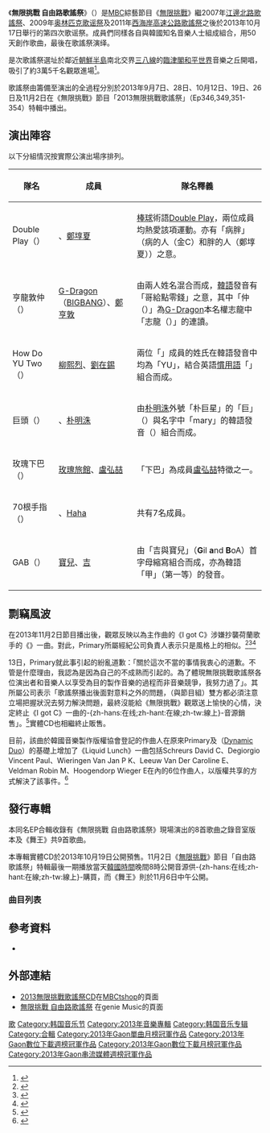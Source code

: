 {{Infobox_music_festival
| name = 無限挑戰 自由路歌谣祭<br />{{lang|ko|무한도전 자유로 가요제}}
| image =
| location = {{KOR}}[[京畿道|京畿道]][[坡州市|坡州市]][[臨津閣#臨津閣和平世界|臨津閣和平世界]]<ref name="Imjingak">{{cite web| url=http://peace.ggtour.or.kr/archives/17681| title=무한도전-자유로 가요제 안내| publisher=臨津閣和平世界| date=2013-10-17| accessdate=2013-11-09| author=臨津閣和平世界| language=ko| deadurl=yes| archiveurl=https://web.archive.org/web/20131109110624/http://peace.ggtour.or.kr/archives/17681| archivedate=2013-11-09}}</ref>
| years_active = 2013年
| dates = 2013年10月17日 19:30（[[韓國標準時|KST]]）
| genre = [[韓國流行音樂|K-pop]]、[[搖滾樂|Rock]]、[[嘻哈|Hip-Hop]]、[[節奏藍調|R&B]]、<br />[[靈魂樂|Soul]]、[[饒舌|Rap]]、[[舞曲|Dance]]、[[謠曲|Ballad]]
| host = [[文化廣播_(韓國)|MBC]]《[[無限挑戰|無限挑戰]]》節目組
| website = http://imbc.com/broad/tv/ent/challenge 《無限挑戰》
}}
《'''無限挑戰 自由路歌謠祭'''》（{{kor|k='''무한도전 자유로 가요제'''|hanja='''無限挑戰 自由路 歌謠祭'''}}）是[[文化廣播_(韓國)|MBC]]綜藝節目《[[無限挑戰|無限挑戰]]》繼2007年[[江邊北路歌謠祭|江邊北路歌謠祭]]、2009年[[奥林匹克歌谣祭|奥林匹克歌谣祭]]及2011年[[無限挑戰_西海岸高速公路歌謠祭|西海岸高速公路歌謠祭]]之後於2013年10月17日舉行的第四次歌谣祭。成員們同樣各自與韓國知名音樂人士組成組合，用50天創作歌曲，最後在歌謠祭演绎。

是次歌謠祭選址於鄰近[[朝鮮半島|朝鮮半島]]南北交界[[三八線|三八線]]的[[臨津閣#臨津閣和平世界|臨津閣和平世界]]音樂之丘開唱{{r|Imjingak}}，吸引了約3萬5千名觀眾進場<ref name="concert">{{cite web | url=http://tw.twent.chinayes.com/Content/20131018/khavuc6twrh0o.shtml | title=《無限挑戰歌謠祭》火熱現場照 26日正式播出 | publisher=Yes娛樂 | date=2013-10-18 | accessdate=2013-10-18 | author=Yes娛樂新聞中心 編輯組 | language=zh-hant | deadurl=yes | archiveurl=https://web.archive.org/web/20131019154829/http://tw.twent.chinayes.com/Content/20131018/khavuc6twrh0o.shtml | archivedate=2013-10-19 }}</ref>。

歌謠祭由籌備至演出的全過程分別於2013年9月7日、28日、10月12日、19日、26日及11月2日在《無限挑戰》節目「2013無限挑戰歌謠祭」（Ep346,349,351-354）特輯中播出{{r|concert}}。

==演出陣容==
以下分組情況按實際公演出場序排列。

{| class="wikitable"
! 隊名
! 成員
! 隊名釋義
|-
! Double Play（{{kor|k=병살|hanja=倂殺|link=no}}）
| {{link-ko|金C|김C}}、[[鄭埻夏|鄭埻夏]]
| [[棒球|棒球]]術語[[雙殺_(棒球)|Double Play]]，兩位成員均熱愛該項運動。亦有「病胖」（病的人（金C）和胖的人（鄭埻夏））之意。
|-
! 亨龍敦仲（{{lang|ko|형용돈죵}}）
| [[G-Dragon|G-Dragon]]（[[BIGBANG|BIGBANG]]）、[[鄭亨敦|鄭亨敦]]
| 由兩人姓名混合而成，[[韓語|韓語]]發音有「哥給點零錢」之意，其中「仲（{{lang|ko|죵}}）」為[[G-Dragon|G-Dragon]]本名權志龍中「志龍（{{lang|ko|지용}}）」的連讀。
|-
! How Do YU Two（{{lang|ko|하우두유둘}}）
| [[柳熙烈|柳熙烈]]、[[劉在錫|劉在錫]]
| 兩位「{{lang|en|two}}」成員的姓氏在韓語發音中均為「YU」，結合英語[[慣用語|慣用語]]「{{lang|en|How do you do}}」組合而成。
|-
! 巨頭（{{lang|ko|거머리}}）
| {{link-ko|Primary|프라이머리 (음악가)}}、[[朴明洙|朴明洙]]
| 由[[朴明洙|朴明洙]]外號「朴巨星」的「巨」（{{lang|ko|거}}）與{{link-ko|Primary|프라이머리 (음악가)}}名字中「mary」的韓語發音（{{lang|ko|머리}}）組合而成。
|-
! 玫瑰下巴（{{lang|ko|장미 하관}}）
| [[玫瑰旅館|玫瑰旅館]]、[[盧弘喆|盧弘喆]]
| 「下巴」為成員[[盧弘喆|盧弘喆]]特徵之一。
|-
! 70根手指（{{lang|ko|세븐티 핑거즈}}）
| {{link-ko|張基河與臉孔們|장기하와 얼굴들}}、[[Haha|Haha]]
| 共有7名成員。
|-
! GAB（{{kor|k=갑|hanja=甲|link=no}}）
| [[寶兒|寶兒]]、[[吉成俊|吉]]
| 由「吉與寶兒」（'''G'''il '''a'''nd '''B'''oA）首字母縮寫組合而成，亦為韓語「甲」（第一等）的發音。
|}

==剽竊風波==
在2013年11月2日節目播出後，觀眾反映以{{link-ko|Primary|프라이머리 (음악가)}}為主作曲的《I got C》涉嫌抄襲荷蘭歌手{{link-en|Caro Emerald|Caro Emerald}}的《{{link-en|Liquid Lunch|Liquid Lunch (Caro Emerald song)}}》一曲。對此，Primary所屬經紀公司負責人表示只是風格上的相似。<ref>{{cite web | url=http://mwave.interest.me/enewsworld/tw/article/49742 | title=【影片】《無限挑戰》神曲Primary《I Got C》疑似抄襲 | publisher=CJ E&M enewsWorld | date=2013-11-04 | accessdate=2013-11-05 | author=權花蘭 | language=zh-tw | archive-date=2016-03-04 | archive-url=https://web.archive.org/web/20160304094559/http://mwave.interest.me/enewsworld/tw/article/49742 | dead-url=no }}</ref><ref>{{cite web | url=http://sports.chosun.com/news/news.htm?id=201311050100031170001720&ServiceDate=20131104 | title=무도가요제 음원, 온라인 차트 점령 '1위 거머리 I Got C' | publisher=體育朝鮮（{{lang|ko|스포츠조선}}） | date=2013-11-04 | accessdate=2013-11-13 | author=體育朝鮮.com（{{lang|ko|스포츠조선닷컴}}） | language=ko | archive-date=2015-07-21 | archive-url=https://web.archive.org/web/20150721204549/http://sports.chosun.com/news/news.htm?id=201311050100031170001720&ServiceDate=20131104 | dead-url=no }}</ref><ref>{{Cite web |url=https://www.youtube.com/watch?v=p7V1Xec42hA |title=거머리 - I Got C vs Caro Emerald - Liquid lunch |access-date=2015-07-21 |archive-date=2016-03-21 |archive-url=https://web.archive.org/web/20160321211836/https://www.youtube.com/watch?v=p7V1Xec42hA |dead-url=no }}</ref>

13日，Primary就此事引起的紛亂道歉：「關於這次不當的事情我衷心的道歉。不管是什麼理由，我認為是因為自己的不成熟而引起的。為了體現無限挑戰歌謠祭各位演出者和音樂人以享受為目的製作音樂的過程而非音樂競爭，我努力過了」。其所屬公司表示「歌謠祭播出後面對意料之外的問題，（與節目組）雙方都必須注意立場把握狀況去努力解決問題，最終沒能給《無限挑戰》觀眾送上愉快的心情，決定終止《I got C》一曲的-{zh-hans:在线;zh-hant:在線;zh-tw:線上}-音源銷售」。<ref>{{cite web | url=http://sports.chosun.com/news/news.htm?id=201311140100132900007903&ServiceDate=20131113 | title=프라이머리 사과문, "아가씨 음원 판매 중단 뜻 존중, 어떤 비난도 달게 받겠다" | publisher=體育朝鮮（{{lang|ko|스포츠조선}}） | date=2013-11-13 | accessdate=2013-11-13 | author=體育朝鮮.com（{{lang|ko|스포츠조선닷컴}}） | language=ko | archive-date=2016-03-05 | archive-url=https://web.archive.org/web/20160305075451/http://sports.chosun.com/news/news.htm?id=201311140100132900007903&ServiceDate=20131113 | dead-url=no }}</ref>實體CD也相繼終止販售。

目前，該曲於韓國音樂製作版權協會登記的作曲人在原來Primary及{{link-ko|Gaeko|개코}}（[[Dynamic_Duo|Dynamic Duo]]）的基礎上增加了《Liquid Lunch》一曲包括Schreurs David C、Degiorgio Vincent Paul、Wieringen Van Jan P K、Leeuw Van Der Caroline E、Veldman Robin M、Hoogendorp Wieger E在內的6位作曲人，以版權共享的方式解決了該事件。<ref name="IgotC_composer">{{cite web | url=http://star.mt.co.kr/stview.php?no=2014072000110082928 | title=프라이머리, '아이갓씨' 표절논란 원작자와 공동저작권 합의① | publisher=STARNEWS（{{lang|ko|스타뉴스}}） | date=2014-07-20 | accessdate=2014-07-27 | author=윤성열 | language=ko | archive-date=2016-03-04 | archive-url=https://web.archive.org/web/20160304105115/http://star.mt.co.kr/stview.php?no=2014072000110082928 | dead-url=no }}</ref>

==發行專輯==
{{Infobox Album 
| Name        = 無限挑戰 自由路歌謠祭
| Type        = 專輯
| Longtype    = 
| Artist      = [[無限挑戰|無限挑戰]]
| Cover       = 
| Cover size  = 
| Caption     = 
| Released    = 2013年11月2日<small>（《舞王》另於6日公開）</small>
| Recorded    = 2013年10月
| Genre       = [[韓國流行音樂|K-pop]]、[[搖滾樂|Rock]]、[[嘻哈|Hip-Hop]]、[[節奏藍調|R&B]]、[[靈魂樂|Soul]]、[[饒舌|Rap]]、[[舞曲|Dance]]、[[謠曲|Ballad]]
| Length      = 38:40
| Language    = [[韓語|韓語]]
| Label       = [[韓國通信|KT Music]]
| Producer    = [[G-Dragon|G-Dragon]]（[[BIGBANG|BIGBANG]]）、[[寶兒|寶兒]]、[[柳熙烈|柳熙烈]]、{{link-ko|金C|김C}}、{{link-ko|Primary|프라이머리 (음악가)}}、{{link-ko|張基河與臉孔們|장기하와 얼굴들}}、[[玫瑰旅館|玫瑰旅館]]
| Reviews     = 
| Compiled by = 
| Chronology  = 
| Last album  = [[無限挑戰_西海岸高速公路歌謠祭|西海岸高速公路歌謠祭]]<br>(2011年)
| This album  = 自由路歌謠祭<br>(2013年)
| Next album  = [[無限挑戰_嶺東高速公路歌謠祭|嶺東高速公路歌謠祭]]<br>(2015年)
| Misc        =
}}

本同名EP合輯收錄有《無限挑戰 自由路歌謠祭》現場演出的8首歌曲之錄音室版本及《舞王》共9首歌曲。

本專輯實體CD於2013年10月19日公開預售。11月2日《[[無限挑戰|無限挑戰]]》節目「自由路歌謠祭」特輯最後一期播放當天[[韓國標準時|韓國時間]]晚間8時公開音源供-{zh-hans:在线;zh-hant:在線;zh-tw:線上}-購買，而《舞王》則於11月6日中午公開。

===曲目列表===
{{tracklist
| collapsed        = 
| headline         = 
| total_length     = 38:40

| extra_column     = 演唱者
| title1           = 將要消失的一切
| note1            = {{lang|ko|사라질 것들 (feat. 이소라, Beenzino)}}
| lyrics1          = 金C
| music1           = 金C
| arranger1        = 金C、{{link-ko|고범준|고범준}}
| extra1           = Double Play（{{link-ko|金C|김C}}、[[鄭埻夏|鄭埻夏]]）<small>（feat. [[李素羅|李素羅]]、{{link-ko|Beenzino|빈지노}}）</small>
| length1          = 4:06

| title2           = 試試看吧
| note2            = {{lang|ko|해볼라고}}
| lyrics2          = G-Dragon、鄭亨敦
| music2           = G-Dragon、[[TEDDY|TEDDY]]、Choice37
| arranger2        = TEDDY、Choice37
| extra2           = 亨龍敦仲（[[G-Dragon|G-Dragon]]（[[BIGBANG|BIGBANG]]）、[[鄭亨敦|鄭亨敦]]）
| length2          = 3:36

| title3           = Please don't go my girl
| note3            = {{lang|ko|Please don't go my girl (feat. 김조한)}}
| lyrics3          = 柳熙烈、劉在錫
| music3           = 柳熙烈
| arranger3        = 柳熙烈、{{lang|ko|송성경}}
| extra3           = How Do YU Two（[[柳熙烈|柳熙烈]]、[[劉在錫|劉在錫]]）<small>（feat. {{link-ko|金朝翰|김조한}}）</small>
| length3          = 4:28

| title4           = I got C
| note4            = {{lang|ko|I got C (feat. 개코 of 다이나믹 듀오)}}
| lyrics4          = Gaeko（Dynamic Duo）
| music4           = Primary、Gaeko（Dynamic Duo）、Schreurs David C、Degiorgio Vincent Paul、Wieringen Van Jan P K、Leeuw Van Der Caroline E、Veldman Robin M、Hoogendorp Wieger E{{r|IgotC_composer}}
| arranger4        = Primary
| extra4           = 巨頭（{{link-ko|Primary|프라이머리 (음악가)}}、[[朴明洙|朴明洙]]）<small>（feat. {{link-ko|Gaeko|개코}}（[[Dynamic_Duo|Dynamic Duo]]））</small>
| length4          = 3:08

| title5           = 叫我哥哥
| note5            = {{lang|ko|오빠라고 불러다오}}
| lyrics5          = 玫瑰旅館、盧弘喆
| music5           = 玫瑰旅館
| arranger5        = 玫瑰旅館
| extra5           = 玫瑰下巴（[[玫瑰旅館|玫瑰旅館]]、[[盧弘喆|盧弘喆]]）
| length5          = 4:52

| title6           = Super雜草man
| note6            = {{lang|ko|슈퍼 잡초맨}}
| lyrics6          = 張基河、Haha
| music6           = {{link-ko|張基河|장기하}}
| arranger6        = 張基河與臉孔們
| extra6           = 70根手指（{{link-ko|張基河與臉孔們|장기하와 얼굴들}}、[[Haha|Haha]]）
| length6          = 5:41

| title7           = G.A.B
| note7            = G.A.B
| lyrics7          = 寶兒
| music7           = 寶兒、{{lang|ko|김태성}}、{{lang|ko|조용훈}}
| arranger7        = 寶兒、{{lang|ko|김태성}}、{{lang|ko|조용훈}}
| extra7           = GAB（[[寶兒|寶兒]]、[[吉成俊|吉]]）
| length7          = 3:32

| title8           = '''是的，我們一起'''
| note8            = {{lang|ko|'''그래, 우리 함께'''}}
| lyrics8          = 柳熙烈、劉在錫、鄭亨敦、盧弘喆、Haha、朴明洙、吉、鄭埻夏
| music8           = 柳熙烈
| arranger8        = 柳熙烈
| extra8           = 劉在錫、鄭亨敦、盧弘喆、Haha、朴明洙、吉、鄭埻夏
| length8          = 5:55

| title9           = 舞王
| note9            = {{lang|ko|댄스왕}}
| lyrics9          = 柳熙烈、劉在錫、texu
| music9           = 柳熙烈、texu
| arranger9        = 柳熙烈、texu
| extra9           = How Do YU Two（柳熙烈、劉在錫）
| length9          = 3:22
}}

==參考資料==
* {{cite web | url=http://www.genie.co.kr/Detail/f_Album_Info.asp?axnm=80378572 | title=무한도전 자유로 가요제 / 무한도전 - genie | publisher=genie Music | date=2013-11-03 | accessdate=2013-11-03 | language=ko | archive-date=2015-09-24 | archive-url=https://web.archive.org/web/20150924021453/http://www.genie.co.kr/Detail/f_Album_Info.asp?axnm=80378572 | dead-url=no }}
{{reflist}}

==外部連結==
* [https://web.archive.org/web/20131108022645/http://www1.mbctshop.com/goods/goods_detail.asp?prodcode=12010450 2013無限挑戰歌謠祭CD]在[[文化廣播_(韓國)|MBC]]tshop的頁面 {{ko}}
* [http://www.genie.co.kr/promotion/2013/1102/index.asp 無限挑戰 自由路歌謠祭] {{Wayback|url=http://www.genie.co.kr/promotion/2013/1102/index.asp |date=20150924021527 }}在genie Music的頁面 {{ko}}

{{無限挑戰}}
{{Gaon單曲月榜冠軍 (2010年代前期)|2013年11月}}

[[Category:無限挑戰|歌]]
[[Category:韩国音乐节|Category:韩国音乐节]]
[[Category:2013年音樂專輯|Category:2013年音樂專輯]]
[[Category:韩国音乐专辑|Category:韩国音乐专辑]]
[[Category:合輯|Category:合輯]]
[[Category:2013年Gaon單曲月榜冠軍作品|Category:2013年Gaon單曲月榜冠軍作品]]
[[Category:2013年Gaon數位下載週榜冠軍作品|Category:2013年Gaon數位下載週榜冠軍作品]]
[[Category:2013年Gaon數位下載月榜冠軍作品|Category:2013年Gaon數位下載月榜冠軍作品]]
[[Category:2013年Gaon串流媒體週榜冠軍作品|Category:2013年Gaon串流媒體週榜冠軍作品]]